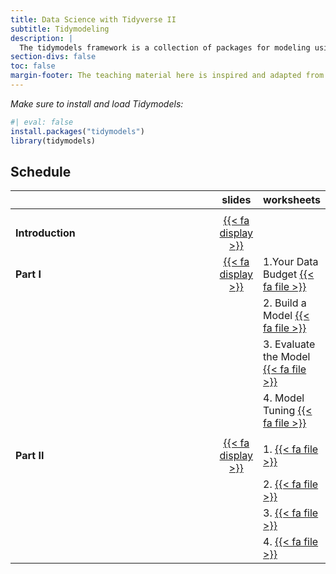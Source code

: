 ```yaml
---
title: Data Science with Tidyverse II
subtitle: Tidymodeling
description: |
  The tidymodels framework is a collection of packages for modeling using tidyverse principles. This course introduces the principles and practices of predictive modeling using this framework in R. Designed for learners with R knowledge, the course emphasizes building, evaluating, and deploying machine learning models in a tidy and reproducible manner. Students will gain hands-on experience with data preprocessing, feature engineering, model tuning, and evaluation, using real-world datasets. The course consists of two parts, one introductory and one more advanced. These parts are combianed with several case studies for more practice.
section-divs: false
toc: false
margin-footer: The teaching material here is inspired and adapted from <https://tidymodels.org> and <https://workshops.tidymodels.org> and licenced under Creative Commons Attribution [CC BY-SA 4.0](https://creativecommons.org/licenses/by-sa/4.0/).
---
```



:::{.highlight}
*Make sure to install and load Tidymodels:*
```r
#| eval: false
install.packages("tidymodels")
library(tidymodels)
```
:::


## Schedule

|                                                    | slides  | worksheets  
|----------------------------------------------------|:------:|:---------
| |    | |
| **Introduction** | [{{< fa display >}}](https://termehs.github.io/tidy-II-intro) | 
| **Part I** |   [{{< fa display >}}](https://termehs.github.io/tidy-II-part1)  | 1.Your Data Budget  [{{< fa file >}}](material/1-data-budget.zip) 
| |    | 2. Build a Model [{{< fa file >}}](material/2-what-makes-a-model.zip)
| |    | 3. Evaluate the Model [{{< fa file >}}](material/3-evaluate-model.zip)   
| |    | 4. Model Tuning [{{< fa file >}}](material/4-tuning-models.zip)
| |    | |
| **Part II** |   [{{< fa display >}}]()  | 1.  [{{< fa file >}}]() |
| |    | 2. [{{< fa file >}}]() 
| |    | 3. [{{< fa file >}}]() 
| |    | 4. [{{< fa file >}}]() 

<br><br>

<br><br>


<br><br>





